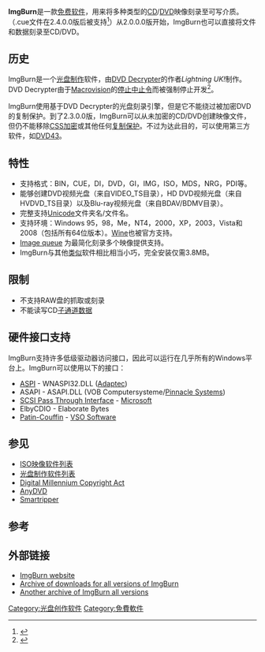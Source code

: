 {{noteTA
|G1=IT
}}
{{Infobox Software
| name                   = ImgBurn
| logo                   = [[File:ImgBurn_logo.png|64px]]
| screenshot             = [[File:ImgBurn.png|250px]]
| developer              = Lightning UK
| caption                = ImgBurn 2.5.2.0執行於[[Windows_7|Windows 7]]
| frequently updated  = yes<!--發布版本更新？請不要編輯本頁，只須點按版本號碼！-->
| operating_system       = [[Microsoft_Windows|Microsoft Windows]]<br />[[Wine|Wine]]官方支持<ref>{{cite web |url=http://wiki.winehq.org/AppsThatSupportWine |title=存档副本 |accessdate=2011-04-21 |deadurl=yes |archiveurl=https://web.archive.org/web/20110603231747/http://wiki.winehq.org/AppsThatSupportWine |archivedate=2011-06-03 }}</ref>
| genre                  = [[光碟燒錄技術|光碟製作]]
| language               = 多國語言
| license                = [[免費軟體|免費軟體]]
| website                = [http://www.imgburn.com www.imgburn.com]
}}

'''ImgBurn'''是一款[[免费软件|免费软件]]，用来将多种类型的[[CD|CD]]/[[DVD|DVD]]映像刻录至可写介质。（.cue文件在2.4.0.0版后被支持<ref>{{Cite web |url=http://www.imgburn.com/ |title=ImgBurn官方网站 |accessdate=2009-09-02 |archive-date=2021-02-01 |archive-url=https://web.archive.org/web/20210201204510/http://www.imgburn.com/ |dead-url=no }}</ref>）从2.0.0.0版开始，ImgBurn也可以直接将文件和数据刻录至CD/DVD。

== 历史 ==
ImgBurn是一个[[光碟燒錄技術|光盘制作]]软件，由[[DVD_Decrypter|DVD Decrypter]]的作者''Lightning UK!''制作。DVD Decrypter由于[[Macrovision|Macrovision]]的[[停止中止令|停止中止令]]而被强制停止开发<ref>{{cite web |last=Mennecke |first=Thomas |title=Macrovision Forces Removal of DVD Decrypter |publisher=Slyck |date=2005-11-24 |url=http://www.slyck.com/story1007.html |accessdate=2007-05-18 |archive-url=https://www.webcitation.org/68HWIadUX?url=http://www.slyck.com/story1007.html |archive-date=2012-06-09 |dead-url=yes }}</ref>。

ImgBurn使用基于DVD Decrypter的光盘刻录引擎，但是它不能绕过被加密DVD的复制保护。到了2.3.0.0版，ImgBurn可以从未加密的CD/DVD创建映像文件，但仍不能移除[[数据干扰系统|CSS加密]]或其他任何[[复制保护|复制保护]]。不过为达此目的，可以使用第三方软件，如[[DVD43|DVD43]]。

== 特性 ==
*支持格式：BIN，CUE，DI，DVD，GI，IMG，ISO，MDS，NRG，PDI等。
*能够创建DVD视频光盘（来自VIDEO_TS目录），HD DVD视频光盘（来自HVDVD_TS目录）以及Blu-ray视频光盘（来自BDAV/BDMV目录）。
*完整支持[[Unicode|Unicode]]文件夹名/文件名。
*支持环境：Windows 95，98，Me，NT4，2000，XP，2003，Vista和2008（包括所有64位版本）。[[Wine|Wine]]也被官方支持。
*[http://www.imgburn.com/index.php?act=screenshots#isowrite_queue Image queue] {{Wayback|url=http://www.imgburn.com/index.php?act=screenshots#isowrite_queue |date=20210113161306 }}为最简化刻录多个映像提供支持。
*ImgBurn与其他[[光盘创作软件列表|类似]]软件相比相当小巧，完全安装仅需3.8MB。

== 限制 ==
*不支持RAW盘的抓取或刻录
*不能读写CD[[子通道数据|子通道数据]]

== 硬件接口支持 ==
ImgBurn支持许多低级驱动器访问接口，因此可以运行在几乎所有的Windows平台上。ImgBurn可以使用以下的接口：

*[[ASPI|ASPI]] - WNASPI32.DLL ([[Adaptec|Adaptec]])
*ASAPI - ASAPI.DLL (VOB Computersysteme/[[Pinnacle_Systems|Pinnacle Systems]])
*[[SCSI_Pass_Through_Interface|SCSI Pass Through Interface]] - [[Microsoft|Microsoft]]
*ElbyCDIO - Elaborate Bytes
*[[Patin-Couffin|Patin-Couffin]] - [[VSO_Software|VSO Software]]

== 参见 ==
*[[ISO映像软件列表|ISO映像软件列表]]
*[[光盘制作软件列表|光盘制作软件列表]]
*[[Digital_Millennium_Copyright_Act|Digital Millennium Copyright Act]]
*[[AnyDVD|AnyDVD]]
*[[Smartripper|Smartripper]]

== 参考 ==
{{Reflist}}

== 外部链接 ==
*[http://www.imgburn.com/ ImgBurn website] {{Wayback|url=http://www.imgburn.com/ |date=20210201204510 }}
*[https://web.archive.org/web/20080405120549/http://www.filehippo.com/download_imgburn/  Archive of downloads for all versions of ImgBurn]
*[http://www.afterdawn.com/software/cdr_software/cdr_tools/imgburn.cfm Another archive of ImgBurn all versions] {{Wayback|url=http://www.afterdawn.com/software/cdr_software/cdr_tools/imgburn.cfm |date=20100217043656 }}

{{光盘制作软件}}

[[Category:光盘创作软件|Category:光盘创作软件]]
[[Category:免費軟件|Category:免費軟件]]